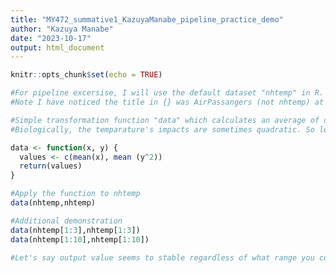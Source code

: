 ```yaml
---
title: "MY472_summative1_KazuyaManabe_pipeline_practice_demo"
author: "Kazuya Manabe"
date: "2023-10-17"
output: html_document
---
```


```r
knitr::opts_chunk$set(echo = TRUE)
```


```r
#For pipeline excersise, I will use the default dataset "nhtemp" in R.
#Note I have noticed the title in {} was AirPassangers (not nhtemp) at this point(because I have tried some other datasets. Let me fix now.)

#Simple transformation function "data" which calculates an average of dataset:
#Biologically, the temparature's impacts are sometimes quadratic. So let's calculate the mean of squared value of the same dataset too. 

data <- function(x, y) {
  values <- c(mean(x), mean (y^2))
  return(values)
}

#Apply the function to nhtemp
data(nhtemp,nhtemp)

#Additional demonstration
data(nhtemp[1:3],nhtemp[1:3])
data(nhtemp[1:10],nhtemp[1:10])

#Let's say output value seems to stable regardless of what range you cut.
```

